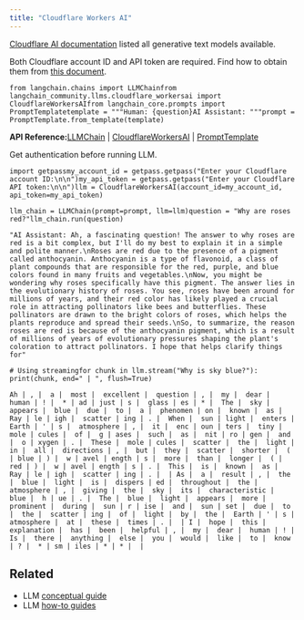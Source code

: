 ```yaml
---
title: "Cloudflare Workers AI"
---
```


[Cloudflare AI documentation](https://developers.cloudflare.com/workers-ai/models/) listed all generative text models available.

Both Cloudflare account ID and API token are required. Find how to obtain them from [this document](https://developers.cloudflare.com/workers-ai/get-started/rest-api/).

```
from langchain.chains import LLMChainfrom langchain_community.llms.cloudflare_workersai import CloudflareWorkersAIfrom langchain_core.prompts import PromptTemplatetemplate = """Human: {question}AI Assistant: """prompt = PromptTemplate.from_template(template)
```

**API Reference:**[LLMChain](https://python.langchain.com/api_reference/langchain/chains/langchain.chains.llm.LLMChain.html) | [CloudflareWorkersAI](https://python.langchain.com/api_reference/community/llms/langchain_community.llms.cloudflare_workersai.CloudflareWorkersAI.html) | [PromptTemplate](https://python.langchain.com/api_reference/core/prompts/langchain_core.prompts.prompt.PromptTemplate.html)

Get authentication before running LLM.

```
import getpassmy_account_id = getpass.getpass("Enter your Cloudflare account ID:\n\n")my_api_token = getpass.getpass("Enter your Cloudflare API token:\n\n")llm = CloudflareWorkersAI(account_id=my_account_id, api_token=my_api_token)
```

```
llm_chain = LLMChain(prompt=prompt, llm=llm)question = "Why are roses red?"llm_chain.run(question)
```

```
"AI Assistant: Ah, a fascinating question! The answer to why roses are red is a bit complex, but I'll do my best to explain it in a simple and polite manner.\nRoses are red due to the presence of a pigment called anthocyanin. Anthocyanin is a type of flavonoid, a class of plant compounds that are responsible for the red, purple, and blue colors found in many fruits and vegetables.\nNow, you might be wondering why roses specifically have this pigment. The answer lies in the evolutionary history of roses. You see, roses have been around for millions of years, and their red color has likely played a crucial role in attracting pollinators like bees and butterflies. These pollinators are drawn to the bright colors of roses, which helps the plants reproduce and spread their seeds.\nSo, to summarize, the reason roses are red is because of the anthocyanin pigment, which is a result of millions of years of evolutionary pressures shaping the plant's coloration to attract pollinators. I hope that helps clarify things for"
```

```
# Using streamingfor chunk in llm.stream("Why is sky blue?"):    print(chunk, end=" | ", flush=True)
```

```
Ah | , |  a |  most |  excellent |  question | , |  my |  dear |  human | ! |  * | ad | just | s |  glass | es | * |  The |  sky |  appears |  blue |  due |  to |  a |  phenomen | on |  known |  as |  Ray | le | igh |  scatter | ing | . |  When |  sun | light |  enters |  Earth | ' | s |  atmosphere | , |  it |  enc | oun | ters |  tiny |  mole | cules |  of |  g | ases |  such |  as |  nit | ro | gen |  and |  o | xygen | . |  These |  mole | cules |  scatter |  the |  light |  in |  all |  directions | , |  but |  they |  scatter |  shorter |  ( | blue | ) |  w | avel | ength | s |  more |  than |  longer |  ( | red | ) |  w | avel | ength | s | . |  This |  is |  known |  as |  Ray | le | igh |  scatter | ing | . |  | As |  a |  result | , |  the |  blue |  light |  is |  dispers | ed |  throughout |  the |  atmosphere | , |  giving |  the |  sky |  its |  characteristic |  blue |  h | ue | . |  The |  blue |  light |  appears |  more |  prominent |  during |  sun | r | ise |  and |  sun | set |  due |  to |  the |  scatter | ing |  of |  light |  by |  the |  Earth | ' | s |  atmosphere |  at |  these |  times | . |  | I |  hope |  this |  explanation |  has |  been |  helpful | , |  my |  dear |  human | ! |  Is |  there |  anything |  else |  you |  would |  like |  to |  know | ? |  * | sm | iles | * | * |  |
```

## Related

* LLM [conceptual guide](/src/oss/concepts/text_llms)
* LLM [how-to guides](/src/oss/how_to/#llms)
